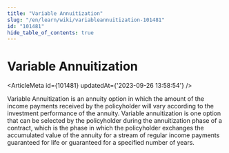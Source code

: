 ```yaml
---
title: "Variable Annuitization"
slug: "/en/learn/wiki/variableannuitization-101481"
id: "101481"
hide_table_of_contents: true
---
```



# Variable Annuitization

<ArticleMeta id={101481} updatedAt={'2023-09-26 13:58:54'} />
<div className='border-solid border-b border-t-0 my-4 border-[var(--ifm-color-gray-300)]' />

Variable Annuitization is an annuity option in which the amount of the income payments received by the policyholder will vary according to the investment performance of the annuity. Variable annuitization is one option that can be selected by the policyholder during the annuitization phase of a contract, which is the phase in which the policyholder exchanges the accumulated value of the annuity for a stream of regular income payments guaranteed for life or guaranteed for a specified number of years.
